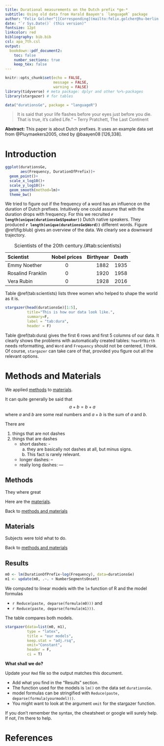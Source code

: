 ```yaml
---
title: Durational measurements on the Dutch prefix *ge-*
subtitle: Using old data from Harald Baayen's `languageR` package
author: "Felix Golcher^[[Corresponding](mailto:felix.golcher@hu-berlin.de) author, <felix.golcher@hu-berlin.de>]&nbsp; and Alter Ego" # we need the html space &nbsp; because of the behaviour of the article class in latex.
date: "`r Sys.Date()` (this version)"
fontsize: 12pt
linkcolor: red
bibliography: bib.bib
csl: apa_7th.csl
output:
  bookdown::pdf_document2:
    toc: false
    number_sections: true
    keep_tex: false
---
```


```r
knitr::opts_chunk$set(echo = FALSE,
                      message = FALSE,
                      warning = FALSE)
library(tidyverse) # meta package: dplyr and other %>%-packages
library(stargazer) # for tables

data("durationsGe", package = "languageR")
```


<!-- This quotation has zero connection to Dutch language processing! -->
> It is said that your life flashes before your eyes just before you die.\newline
> That is true, it's called Life.”\newline
> -- Terry Pratchett, The Last Continent

**Abstract:**
This paper is about Dutch prefixes. 
It uses an example data set from @Pluymaekers2005, cited by @baayen08 [126,338].

# Introduction

```r
ggplot(durationsGe,
       aes(Frequency, DurationOfPrefix))+
  geom_point()+
  scale_x_log10()+
  scale_y_log10()+
  geom_smooth(method=lm)+
  theme_bw()
```


We tried to figure out if the frequency of a word has an influence on the duration of Dutch prefixes. 
Intuitively one could assume that with the duration drops with frequency.
For this we recruited **`r length(unique(durationsGe$Speaker))`** Dutch native speakers.
They produced **`r length(unique(durationsGe$Word))`** different words.
Figure \@ref(fig:blub) gives an overview of the data. We clearly see a downward trajectory.


Scientist            Nobel prices           Birthyear Death  
----------------  -----------------    ------------- ---------
Emmy Noether      0                    1882          1935    
Rosalind Franklin 0                    1920          1958            
Vera Rubin        0                    1928          2016
                                                                               
: Scientists of the 20th century.(\#tab:scientists)

Table \@ref(tab:scientists) lists three women who helped to shape the world as it is.

```r
stargazer(head(durationsGe)[1:5],
          title="This is how our data look like.",
          summary=F,
          label = "tab:dura",
          header = F)
```

Table \@ref(tab:dura) gives the first 6 rows and first 5 columns of our data. It clearly shows the problems with automatically created tables: `YearOfBirth` needs reformatting, and `Word` and `Frequency` should not be centered, I think. Of course, `stargazer` can take care of that, provided you figure out all the relevant options.

# Methods and Materials

We applied [methods](#methods) to [materials](#materials).

It can quite generally be said that $$a+b=b+a$$ where $a$ and $b$ are some real numbers and $a+b$ is the sum of $a$ and $b$.

There are

1. things that are not dashes
4. things that are dashes
    - short dashes: -
        a. they are basically not dashes at all, but minus signs.
        z. This fact is rarely relevant.
    - longer dashes: --
    - really long dashes: ---

## Methods

They where great

Here are the [materials](#materials).

Back to [methods and materials](#methods-and-materials)

## Materials

Subjects were told what to do.

Back to [methods and materials](#methods-and-materials)

## Results


```r
m0 <- lm(DurationOfPrefix~log(Frequency), data=durationsGe)
m1 <- update(m0, .~. + NumberSegmentsOnset)
```

We computed to linear models with the `lm` function of R and the model formulas 

* `r Reduce(paste, deparse(formula(m0)))` and
* `r Reduce(paste, deparse(formula(m1)))`. 

The table compares both models.

```r
stargazer(data=list(m0, m1),
          type = "latex",
          title = "our models",
          keep.stat = "adj.rsq",
          omit="Constant",
          header = F,
          ci = T)
```



\vfill
**\textcolor{gray}{Template to be reproduced ends here}**

**What shall we do?**

Update your `Rmd` file so the output matches this document.

* Add what you find in the "Results" section.
* The function used for the models is `lm()` on the data set `durationsGe`.
* model formulas can be stringified with ``Reduce(paste, deparse(formula(yourmodel)))``.
* You might want to look at the argument `omit` for the stargazer function.

If you don't remember the syntax, the cheatsheet or google will surely help. If not, I'm there to help.

# References
